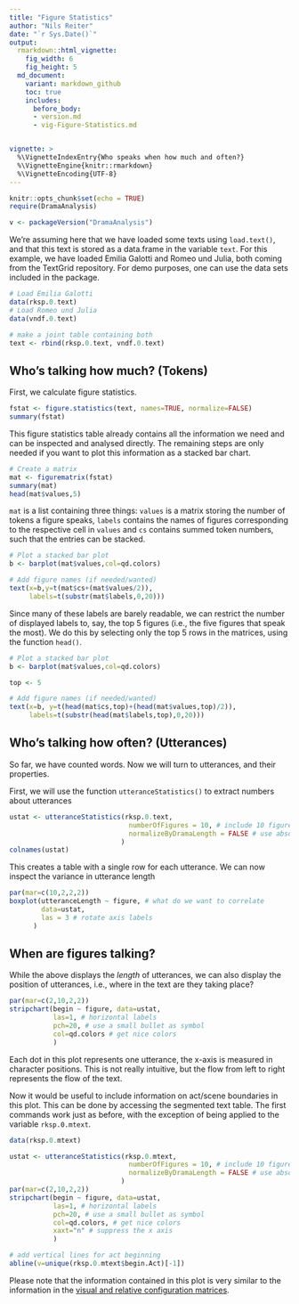 ```yaml
---
title: "Figure Statistics"
author: "Nils Reiter"
date: "`r Sys.Date()`"
output: 
  rmarkdown::html_vignette:
    fig_width: 6
    fig_height: 5
  md_document:
    variant: markdown_github
    toc: true
    includes:
      before_body:
      - version.md
      - vig-Figure-Statistics.md


vignette: >
  %\VignetteIndexEntry{Who speaks when how much and often?}
  %\VignetteEngine{knitr::rmarkdown}
  %\VignetteEncoding{UTF-8}
---
```




```r
knitr::opts_chunk$set(echo = TRUE)
require(DramaAnalysis)

v <- packageVersion("DramaAnalysis")
```


We're assuming here that we have loaded some texts using `load.text()`, and that this text is stored as a data.frame in the variable `text`. For this example, we have loaded Emilia Galotti and Romeo und Julia, both coming from the TextGrid repository. For demo purposes, one can use the data sets included in the package.

```r
# Load Emilia Galotti
data(rksp.0.text)
# Load Romeo und Julia
data(vndf.0.text)

# make a joint table containing both
text <- rbind(rksp.0.text, vndf.0.text)

```

## Who's talking how much? (Tokens)


First, we calculate figure statistics. 
```r
fstat <- figure.statistics(text, names=TRUE, normalize=FALSE)
summary(fstat)
```
This figure statistics table already contains all the information we need and can be inspected and analysed directly. The remaining steps are only needed if you want to plot this information as a stacked bar chart.

```r
# Create a matrix
mat <- figurematrix(fstat)
summary(mat)
head(mat$values,5)
```

`mat` is a list containing three things: `values` is a matrix storing the number of tokens a figure speaks, `labels` contains the names of figures corresponding to the respective cell in `values` and `cs` contains summed token numbers, such that the entries can be stacked.

```r
# Plot a stacked bar plot
b <- barplot(mat$values,col=qd.colors)

# Add figure names (if needed/wanted)
text(x=b,y=t(mat$cs+(mat$values/2)),
     labels=t(substr(mat$labels,0,20)))
```

Since many of these labels are barely readable, we can restrict the number of displayed labels to, say, the top 5 figures (i.e., the five figures that speak the most). We do this by selecting only the top 5 rows in the matrices, using the function `head()`.

```r
# Plot a stacked bar plot
b <- barplot(mat$values,col=qd.colors)

top <- 5

# Add figure names (if needed/wanted)
text(x=b, y=t(head(mat$cs,top)+(head(mat$values,top)/2)),
     labels=t(substr(head(mat$labels,top),0,20)))
```

## Who's talking how often? (Utterances)

So far, we have counted words. Now we will turn to utterances, and their properties.

First, we will use the function `utteranceStatistics()` to extract numbers about utterances
```r
ustat <- utteranceStatistics(rksp.0.text, 
                              numberOfFigures = 10, # include 10 figures per drama
                              normalizeByDramaLength = FALSE # use absolute values
                            )
colnames(ustat)
```

This creates a table with a single row for each utterance. We can now inspect the variance in utterance length

```r
par(mar=c(10,2,2,2))
boxplot(utteranceLength ~ figure, # what do we want to correlate 
        data=ustat, 
        las = 3 # rotate axis labels
      )
```

## When are figures talking?

While the above displays the *length* of utterances, we can also display the position of utterances, i.e., where in the text are they taking place?

```r
par(mar=c(2,10,2,2))
stripchart(begin ~ figure, data=ustat, 
           las=1, # horizontal labels
           pch=20, # use a small bullet as symbol
           col=qd.colors # get nice colors
           )
```

Each dot in this plot represents one utterance, the x-axis is measured in character positions. This is not really intuitive, but the flow from left to right represents the flow of the text.

Now it would be useful to include information on act/scene boundaries in this plot. This can be done by accessing the segmented text table. The first  commands work just as before, with the exception of being applied to the variable `rksp.0.mtext`.

```r
data(rksp.0.mtext)

ustat <- utteranceStatistics(rksp.0.mtext, 
                              numberOfFigures = 10, # include 10 figures per drama
                              normalizeByDramaLength = FALSE # use absolute values
                            )
par(mar=c(2,10,2,2))
stripchart(begin ~ figure, data=ustat, 
           las=1, # horizontal labels
           pch=20, # use a small bullet as symbol
           col=qd.colors, # get nice colors
           xaxt="n" # suppress the x axis
           )

# add vertical lines for act beginning
abline(v=unique(rksp.0.mtext$begin.Act)[-1])
```

Please note that the information contained in this plot is very similar to the information in the [visual and relative configuration matrices](Configuration-Matrices).
